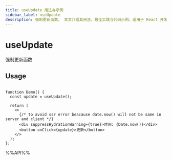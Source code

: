 ```yaml
---
title: useUpdate 用法与示例
sidebar_label: useUpdate
description: 强制更新函数。 本文介绍其用法、最佳实践与代码示例。适用于 React 开发中需要处理副作用的场景。
---
```

# useUpdate

强制更新函数

## Usage

```tsx live

function Demo() {
  const update = useUpdate();

  return (
    <>
      {/* to avoid ssr error beacause date.now() will not be same in server and client */}
      <div suppressHydrationWarning={true}>时间: {Date.now()}</div>
      <button onClick={update}>更新</button>
    </>
  );
};

```

%%API%%